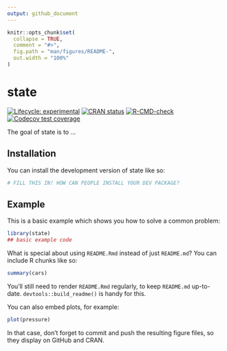 ```yaml
---
output: github_document
---
```


<!-- README.md is generated from README.Rmd. Please edit that file -->

```r
knitr::opts_chunk$set(
  collapse = TRUE,
  comment = "#>",
  fig.path = "man/figures/README-",
  out.width = "100%"
)
```

# state

<!-- badges: start -->
[![Lifecycle: experimental](https://img.shields.io/badge/lifecycle-experimental-orange.svg)](https://lifecycle.r-lib.org/articles/stages.html#experimental)
[![CRAN status](https://www.r-pkg.org/badges/version/state)](https://CRAN.R-project.org/package=state)
[![R-CMD-check](https://github.com/calderonsamuel/state/actions/workflows/R-CMD-check.yaml/badge.svg)](https://github.com/calderonsamuel/state/actions/workflows/R-CMD-check.yaml)
[![Codecov test coverage](https://codecov.io/gh/calderonsamuel/state/graph/badge.svg)](https://app.codecov.io/gh/calderonsamuel/state)
<!-- badges: end -->

The goal of state is to ...

## Installation

You can install the development version of state like so:

``` r
# FILL THIS IN! HOW CAN PEOPLE INSTALL YOUR DEV PACKAGE?
```

## Example

This is a basic example which shows you how to solve a common problem:

```r
library(state)
## basic example code
```

What is special about using `README.Rmd` instead of just `README.md`? You can include R chunks like so:

```r
summary(cars)
```

You'll still need to render `README.Rmd` regularly, to keep `README.md` up-to-date. `devtools::build_readme()` is handy for this.

You can also embed plots, for example:

```r
plot(pressure)
```

In that case, don't forget to commit and push the resulting figure files, so they display on GitHub and CRAN.
